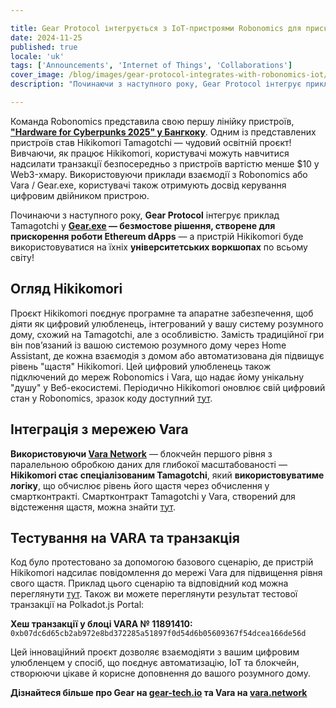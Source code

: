 ```yaml
---

title: Gear Protocol інтегрується з IoT-пристроями Robonomics для прискорення використання та освіти у сфері блокчейн-технологій
date: 2024-11-25
published: true
locale: 'uk'
tags: ['Announcements', 'Internet of Things', 'Collaborations']
cover_image: /blog/images/gear-protocol-integrates-with-robonomics-iot/cover.webp
description: "Починаючи з наступного року, Gear Protocol інтегрує приклад Tamagotchi у Gear.exe — безмостове рішення, створене для прискорення роботи Ethereum dApps, — а пристрій Hikikomori буде використовуватися на університетських воркшопах по всьому світу!"

---
```


Команда Robonomics представила свою першу лінійку пристроїв, **["Hardware for Cyberpunks 2025" у Бангкоку](https://x.com/AIRA_Robonomics/status/1856724439439913110)**. Одним із представлених пристроїв став Hikikomori Tamagotchi — чудовий освітній проєкт! Вивчаючи, як працює Hikikomori, користувачі можуть навчитися надсилати транзакції безпосередньо з пристроїв вартістю менше $10 у Web3-хмару. Використовуючи приклади взаємодії з Robonomics або Vara / Gear.exe, користувачі також отримують досвід керування цифровим двійником пристрою.

Починаючи з наступного року, **Gear Protocol** інтегрує приклад Tamagotchi у **[Gear.exe](https://gear-tech.io/gear-exe) — безмостове рішення, створене для прискорення роботи Ethereum dApps** — а пристрій Hikikomori буде використовуватися на їхніх **університетських воркшопах** по всьому світу!

## Огляд Hikikomori

Проєкт Hikikomori поєднує програмне та апаратне забезпечення, щоб діяти як цифровий улюбленець, інтегрований у вашу систему розумного дому, схожий на Tamagotchi, але з особливістю. Замість традиційної гри він пов’язаний із вашою системою розумного дому через Home Assistant, де кожна взаємодія з домом або автоматизована дія підвищує рівень "щастя" Hikikomori. Цей цифровий улюбленець також підключений до мереж Robonomics і Vara, що надає йому унікальну "душу" у Веб-екосистемі. Періодично Hikikomori оновлює свій цифровий стан у Robonomics, зразок коду доступний [тут](https://github.com/airalab/hikikomori-tamagotchi/tree/only-robonomics/main).

## Інтеграція з мережею Vara

**Використовуючи [Vara Network](https://vara.network)** — блокчейн першого рівня з паралельною обробкою даних для глибокої масштабованості — **Hikikomori стає спеціалізованим Tamagotchi**, який **використовуватиме логіку**, що обчислює рівень його щастя через обчислення у смартконтракті. Смартконтракт Tamagotchi у Vara, створений для відстеження щастя, можна знайти [тут](https://idea.gear-tech.io/programs/0x8e5f2de1fea16db5a65d4e64bca1f8a709585853749b3572ff15487db2146771?node=wss%3A%2F%2Ftestnet.vara.network).

## Тестування на VARA та транзакція

Код було протестовано за допомогою базового сценарію, де пристрій Hikikomori надсилає повідомлення до мережі Vara для підвищення рівня свого щастя. Приклад цього сценарію та відповідний код можна переглянути [тут](https://github.com/airalab/hikikomori-tamagotchi/tree/main/main). Також ви можете переглянути результат тестової транзакції на Polkadot.js Portal:

**Хеш транзакції у блоці VARA № 11891410:**
`0xb07dc6d65cb2ab972e8bd372285a51897f0d54d6b05609367f54dcea166de56d`

Цей інноваційний проєкт дозволяє взаємодіяти з вашим цифровим улюбленцем у спосіб, що поєднує автоматизацію, IoT та блокчейн, створюючи цікаве й корисне доповнення до вашого розумного дому.

**Дізнайтеся більше про Gear на [gear-tech.io](https://gear-tech.io) та Vara на [vara.network](https://vara.network)**